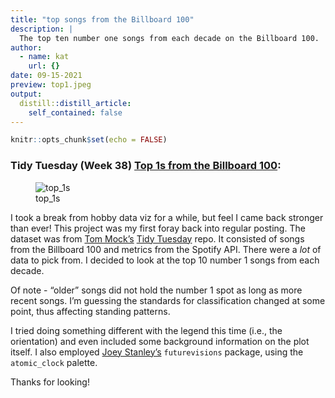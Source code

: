 ```yaml
---
title: "top songs from the Billboard 100"
description: |
  The top ten number one songs from each decade on the Billboard 100.
author:
  - name: kat
    url: {}
date: 09-15-2021
preview: top1.jpeg
output:
  distill::distill_article:
    self_contained: false
---
```



```r
knitr::opts_chunk$set(echo = FALSE)
```

### Tidy Tuesday (Week 38) [Top 1s from the Billboard 100](https://github.com/katchia/side-projects/tree/main/billboard100):
![top_1s](https://github.com/katchia/side-projects/blob/main/billboard100/top1.jpeg?raw=true)


I took a break from hobby data viz for a while, but feel I came back stronger than ever! This project was my first foray back into regular posting. The dataset was from [Tom Mock's](https://twitter.com/thomas_mock) [Tidy Tuesday](https://github.com/rfordatascience/tidytuesday) repo. It consisted of songs from the Billboard 100 and metrics from the Spotify API. There were a _lot_ of data to pick from. I decided to look at the top 10 number 1 songs from each decade.

Of note - "older" songs did not hold the number 1 spot as long as more recent songs. I'm guessing the standards for classification changed at some point, thus affecting standing patterns. 

I tried doing something different with the legend this time (i.e., the orientation) and even included some background information on the plot itself. I also employed [Joey Stanley's](https://joeystanley.com/blog/futurevisions-my-first-r-package) `futurevisions` package, using the `atomic_clock` palette.

Thanks for looking!